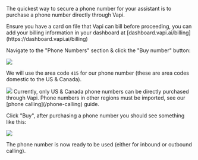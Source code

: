 The quickest way to secure a phone number for your assistant is to purchase a phone number directly through Vapi.

<Info>
  Ensure you have a card on file that Vapi can bill before proceeding, you can add your billing
  information in your dashboard at [dashboard.vapi.ai/billing](https://dashboard.vapi.ai/billing)
</Info>

Navigate to the "Phone Numbers" section & click the "Buy number" button:

<Frame caption="Make sure you are in the 'Phone Numbers' dashboard tab.">
  <img src="/static/images/quickstart/dashboard/buy-a-phone-number.png" />
</Frame>

We will use the area code `415` for our phone number (these are area codes domestic to the US & Canada).

<Frame caption="Choose an area code for your phone number.">
  <img src="/static/images/quickstart/dashboard/buy-phone-number-modal.png" />
</Frame>

<Info>
  Currently, only US & Canada phone numbers can be directly purchased through Vapi. Phone numbers in
  other regions must be imported, see our [phone calling](/phone-calling) guide.
</Info>

Click "Buy", after purchasing a phone number you should see something like this:

<Frame caption="Here we can attach an assistant to the number for inbound calls (or perform an outbound call, with a select assistant).">
  <img src="/static/images/quickstart/dashboard/phone-number-config.png" />
</Frame>

The phone number is now ready to be used (either for inbound or outbound calling).
